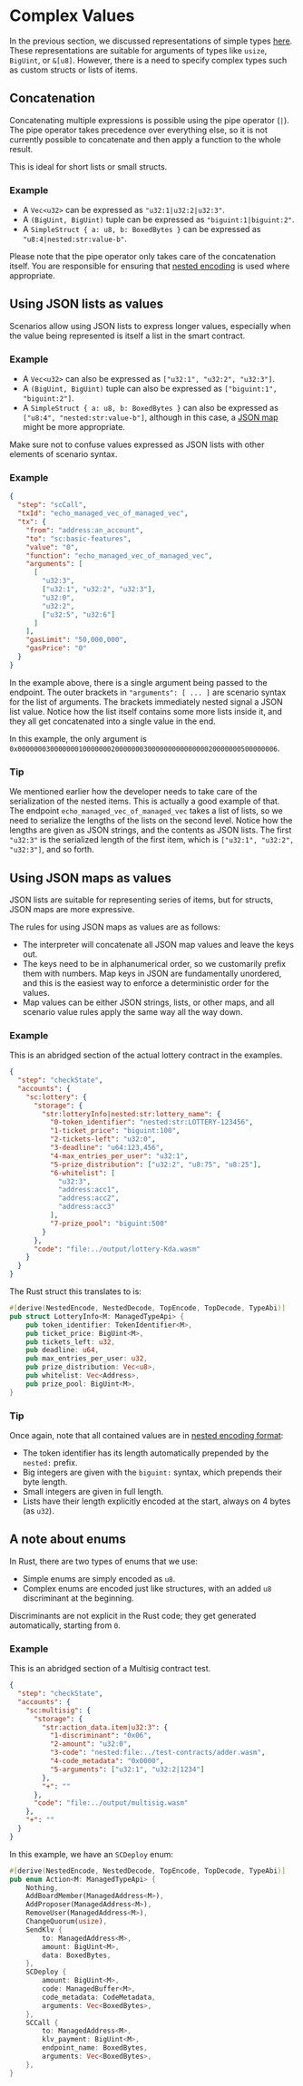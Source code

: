 # Complex Values

In the previous section, we discussed representations of simple types [here](/developers/scenario-reference/values-simple). These representations are suitable for arguments of types like `usize`, `BigUint`, or `&[u8]`. However, there is a need to specify complex types such as custom structs or lists of items.

## **Concatenation**

Concatenating multiple expressions is possible using the pipe operator (`|`). The pipe operator takes precedence over everything else, so it is not currently possible to concatenate and then apply a function to the whole result.

This is ideal for short lists or small structs.

### Example

- A `Vec<u32>` can be expressed as `"u32:1|u32:2|u32:3"`.
- A `(BigUint, BigUint)` tuple can be expressed as `"biguint:1|biguint:2"`.
- A `SimpleStruct { a: u8, b: BoxedBytes }` can be expressed as `"u8:4|nested:str:value-b"`.

Please note that the pipe operator only takes care of the concatenation itself. You are responsible for ensuring that [nested encoding](/developers/data/serialization-overview/#the-concept-of-top-level-vs-nested-objects) is used where appropriate.

## **Using JSON lists as values**

Scenarios allow using JSON lists to express longer values, especially when the value being represented is itself a list in the smart contract.

### Example

- A `Vec<u32>` can also be expressed as `["u32:1", "u32:2", "u32:3"]`.
- A `(BigUint, BigUint)` tuple can also be expressed as `["biguint:1", "biguint:2"]`.
- A `SimpleStruct { a: u8, b: BoxedBytes }` can also be expressed as `["u8:4", "nested:str:value-b"]`, although in this case, a [JSON map](#using-json-maps-as-values) might be more appropriate.

Make sure not to confuse values expressed as JSON lists with other elements of scenario syntax.

### Example

```json
{
  "step": "scCall",
  "txId": "echo_managed_vec_of_managed_vec",
  "tx": {
    "from": "address:an_account",
    "to": "sc:basic-features",
    "value": "0",
    "function": "echo_managed_vec_of_managed_vec",
    "arguments": [
      [
        "u32:3",
        ["u32:1", "u32:2", "u32:3"],
        "u32:0",
        "u32:2",
        ["u32:5", "u32:6"]
      ]
    ],
    "gasLimit": "50,000,000",
    "gasPrice": "0"
  }
}
```

In the example above, there is a single argument being passed to the endpoint. The outer brackets in `"arguments": [ ... ]` are scenario syntax for the list of arguments. The brackets immediately nested signal a JSON list value. Notice how the list itself contains some more lists inside it, and they all get concatenated into a single value in the end.

In this example, the only argument is `0x0000000300000001000000020000000300000000000000020000000500000006`.

### Tip

We mentioned earlier how the developer needs to take care of the serialization of the nested items. This is actually a good example of that. The endpoint `echo_managed_vec_of_managed_vec` takes a list of lists, so we need to serialize the lengths of the lists on the second level. Notice how the lengths are given as JSON strings, and the contents as JSON lists. The first `"u32:3"` is the serialized length of the first item, which is `["u32:1", "u32:2", "u32:3"]`, and so forth.

## **Using JSON maps as values**

JSON lists are suitable for representing series of items, but for structs, JSON maps are more expressive.

The rules for using JSON maps as values are as follows:

- The interpreter will concatenate all JSON map values and leave the keys out.
- The keys need to be in alphanumerical order, so we customarily prefix them with numbers. Map keys in JSON are fundamentally unordered, and this is the easiest way to enforce a deterministic order for the values.
- Map values can be either JSON strings, lists, or other maps, and all scenario value rules apply the same way all the way down.

### Example

This is an abridged section of the actual lottery contract in the examples.

```json
{
  "step": "checkState",
  "accounts": {
    "sc:lottery": {
      "storage": {
        "str:lotteryInfo|nested:str:lottery_name": {
          "0-token_identifier": "nested:str:LOTTERY-123456",
          "1-ticket_price": "biguint:100",
          "2-tickets-left": "u32:0",
          "3-deadline": "u64:123,456",
          "4-max_entries_per_user": "u32:1",
          "5-prize_distribution": ["u32:2", "u8:75", "u8:25"],
          "6-whitelist": [
            "u32:3",
            "address:acc1",
            "address:acc2",
            "address:acc3"
          ],
          "7-prize_pool": "biguint:500"
        }
      },
      "code": "file:../output/lottery-Kda.wasm"
    }
  }
}
```

The Rust struct this translates to is:

```rust
#[derive(NestedEncode, NestedDecode, TopEncode, TopDecode, TypeAbi)]
pub struct LotteryInfo<M: ManagedTypeApi> {
    pub token_identifier: TokenIdentifier<M>,
    pub ticket_price: BigUint<M>,
    pub tickets_left: u32,
    pub deadline: u64,
    pub max_entries_per_user: u32,
    pub prize_distribution: Vec<u8>,
    pub whitelist: Vec<Address>,
    pub prize_pool: BigUint<M>,
}
```

### Tip

Once again, note that all contained values are in [nested encoding format](/developers/data/serialization-overview/#the-concept-of-top-level-vs-nested-objects):

- The token identifier has its length automatically prepended by the `nested:` prefix.
- Big integers are given with the `biguint:` syntax, which prepends their byte length.
- Small integers are given in full length.
- Lists have their length explicitly encoded at the start, always on 4 bytes (as `u32`).

## **A note about enums**

In Rust, there are two types of enums that we use:

- Simple enums are simply encoded as `u8`.
- Complex enums are encoded just like structures, with an added `u8` discriminant at the beginning.

Discriminants are not explicit in the Rust code; they get generated automatically, starting from `0`.

### Example

This is an abridged section of a Multisig contract test.

```json
{
  "step": "checkState",
  "accounts": {
    "sc:multisig": {
      "storage": {
        "str:action_data.item|u32:3": {
          "1-discriminant": "0x06",
          "2-amount": "u32:0",
          "3-code": "nested:file:../test-contracts/adder.wasm",
          "4-code_metadata": "0x0000",
          "5-arguments": ["u32:1", "u32:2|1234"]
        },
        "+": ""
      },
      "code": "file:../output/multisig.wasm"
    },
    "+": ""
  }
}
```

In this example, we have an `SCDeploy` enum:

```rust
#[derive(NestedEncode, NestedDecode, TopEncode, TopDecode, TypeAbi)]
pub enum Action<M: ManagedTypeApi> {
    Nothing,
    AddBoardMember(ManagedAddress<M>),
    AddProposer(ManagedAddress<M>),
    RemoveUser(ManagedAddress<M>),
    ChangeQuorum(usize),
    SendKlv {
        to: ManagedAddress<M>,
        amount: BigUint<M>,
        data: BoxedBytes,
    },
    SCDeploy {
        amount: BigUint<M>,
        code: ManagedBuffer<M>,
        code_metadata: CodeMetadata,
        arguments: Vec<BoxedBytes>,
    },
    SCCall {
        to: ManagedAddress<M>,
        klv_payment: BigUint<M>,
        endpoint_name: BoxedBytes,
        arguments: Vec<BoxedBytes>,
    },
}
```
